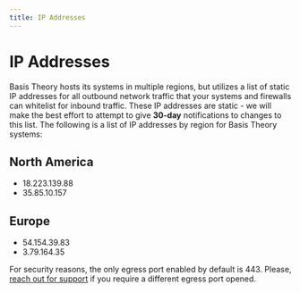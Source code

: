 ```yaml
---
title: IP Addresses
---
```



# IP Addresses

Basis Theory hosts its systems in multiple regions, but utilizes a list of static IP addresses for all outbound network traffic that your systems and firewalls can whitelist for inbound traffic.
These IP addresses are static - we will make the best effort to attempt to give **30-day** notifications to changes to this list.
The following is a list of IP addresses by region for Basis Theory systems:

## North America

- 18.223.139.88
- 35.85.10.157

## Europe

- 54.154.39.83
- 3.79.164.35

<Alert>For security reasons, the only egress port enabled by default is 443. Please, [reach out for support](https://basistheory.com/contact?how_can_we_help_=Egress%20port%20request%0ATarget%20URL%3A%20%0AService%20Name%3A) if you require a different egress port opened.</Alert>
